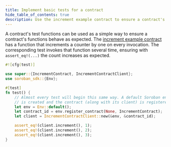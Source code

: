 ```yaml
---
title: Implement basic tests for a contract
hide_table_of_contents: true
description: Use the increment example contract to ensure a contract's functions behave as expected
---
```


A contract's test functions can be used as a simple way to ensure a contract's functions behave as expected. The [increment example contract](../../smart-contracts/getting-started/deploy-increment-contract.mdx) has a function that increments a counter by one on every invocation. The corresponding test invokes that function several time, ensuring with `assert_eq!(...)` the count increases as expected.

```rust
#![cfg(test)]

use super::{IncrementContract, IncrementContractClient};
use soroban_sdk::{Env};

#[test]
fn test() {
    // Almost every test will begin this same way. A default Soroban environment
    // is created and the contract (along with its client) is registered in it.
    let env = Env::default();
    let contract_id = env.register_contract(None, IncrementContract);
    let client = IncrementContractClient::new(&env, &contract_id);

    assert_eq!(client.increment(), 1);
    assert_eq!(client.increment(), 2);
    assert_eq!(client.increment(), 3);
}
```
